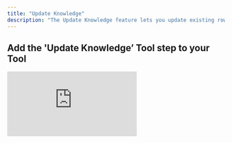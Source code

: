 ```yaml
---
title: "Update Knowledge"
description: "The Update Knowledge feature lets you update existing rows in your knowledge table—making it easy to keep your data current and accurate."
---
```


## Add the 'Update Knowledge’ Tool step to your Tool

<div style={{ width:"95%",position:"relative",paddingTop:"62.5%" }}>
<iframe src="https://app.supademo.com/embed/cmcu7bc9z1pd69st851b05iwu" frameBorder="0" title="Add the Update Knowledge Tool step to your Tool" allow="clipboard-write" webkitallowfullscreen="true" mozallowfullscreen="true" allowfullscreen style={{ position:"absolute",top:0,left:0,width:"100%",height:"100%",border:"3px solid #5E43CE",borderRadius:"10px",objectFit:"cover" }} />

</div>



You can add the ‘Update Knowledge’ Tool step to your Tool by:

1. Creating a new Tool, then searching for the ‘Update Knowledge’ Tool step
2. Click ‘Expand’ to see the full Tool step
3. Select the knowledge set you would like to use.
4. Filter condition: “and” vs “or” when matching data to update:
   - Use **_and_** when all specified conditions must match for a row to be deleted.
   - Use **_or_** when any of the conditions can match.
   <Note>
     Filter condition only applies if you include more than one object in the filter
   </Note>
5. Filters: Accepts an array of objects, where each object corresponds to a row. Add more objects to delete multiple rows at once.
6. Update value: Provide an object with the new values to update. Each key should match a column name in your knowledge set, and its corresponding value will replace the current value in the matching row.
7. Use the **Sync on upload** field to determine whether the data should be vectorized when added to the knowledge set. In most cases, you’ll want this enabled as it allows your agents to semantically search and retrieve relevant information from your knowledge table.


## Common errors

<Accordion title="Formatting issues">
  This indicates that there is a formatting issue in the "New data to insert" input field. Make sure your object is formatted correctly. `Expected property name or '}' in JSON at...`
</Accordion>

<Accordion title="Incorrect data type">
  This means the data being inserted into the knowledge table is not a JSON. `Invalid JSON`
</Accordion>

## Formatting Examples

### Example 1: Replace all poodles with bulldogs

```json
// Filters
[
  {
    "breed": "poodle"
  }
]
```

```json
// Update value
[
  {
    "breed": "bulldog"
  }
]
```

### Example 2: Replace all small poodles with large bulldogs

```json
// Filters
[
  {
    "breed": "poodle",
    "size": "small"
  }
]
```

```json
// Update value
[
  {
    "breed": "bulldog",
    "size": "large"
  }
]
```


### Example 3: Replace all poodles *and* bulldogs with cats

```json
// Filters
[
  {
    "breed": "poodle"
  },
  {
    "breed": "bulldog"
  }
]
```

```json
// Update value
[
  {
    "breed": "cat"
  }
]
```

<Note>
  Ensure to separate each object with a comma if filtering multiple rows.
</Note>

## Frequently asked questions

### What happens if I don’t enable “Sync on Upload”?

If “Sync on Upload” is disabled, the data will be stored but not vectorized. This means your agents won’t be able to semantically search or reference that data until you manually vectorize it.

### How do I update a field to be empty/blank?

You can update a field to be empty/blank by setting the value to empty quote marks `""`.

### What data types can I update with?

You can use text, numbers, booleans, or any JSON-serializable value. Just make sure each object in the array follows the correct formatting.